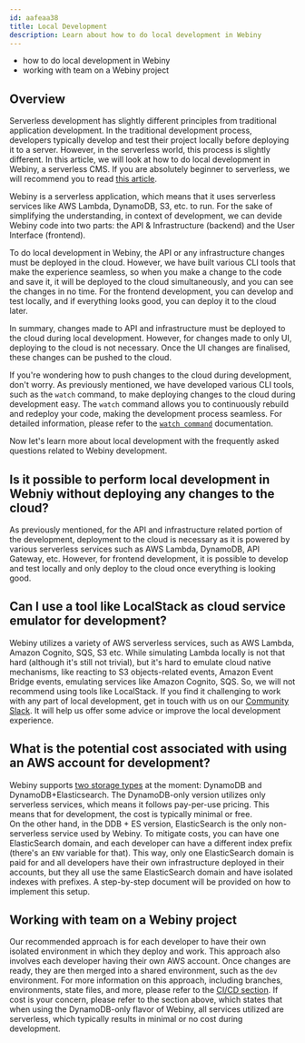```yaml
---
id: aafeaa38
title: Local Development
description: Learn about how to do local development in Webiny
---
```



<Alert type="success" title="What you'll learn">

- how to do local development in Webiny
- working with team on a Webiny project

</Alert>

## Overview

Serverless development has slightly different principles from traditional application development. In the traditional development process, developers typically develop and test their project locally before deploying it to a server. However, in the serverless world, this process is slightly different. In this article, we will look at how to do local development in Webiny, a serverless CMS.
If you are absolutely beginner to serverless, we will recommend you to read [this article](https://www.webiny.com/knowledge-base/serverless).

Webiny is a serverless application, which means that it uses serverless services like AWS Lambda, DynamoDB, S3, etc. to run. For the sake of simplifying the understanding, in context of development, we can devide Webiny code into two parts: the API & Infrastructure (backend) and the User Interface (frontend).

To do local development in Webiny, the API or any infrastructure changes must be deployed in the cloud. However, we have built various CLI tools that make the experience seamless, so when you make a change to the code and save it, it will be deployed to the cloud simultaneously, and you can see the changes in no time. For the frontend development, you can develop and test locally, and if everything looks good, you can deploy it to the cloud later.

In summary, changes made to API and infrastructure must be deployed to the cloud during local development. However, for changes made to only UI, deploying to the cloud is not necessary. Once the UI changes are finalised, these changes can be pushed to the cloud.

If you're wondering how to push changes to the cloud during development, don't worry. As previously mentioned, we have developed various CLI tools, such as the `watch` command, to make deploying changes to the cloud during development easy. The `watch` command allows you to continuously rebuild and redeploy your code, making the development process seamless.
For detailed information, please refer to the [`watch command`](/docs/core-development-concepts/basics/watch-command) documentation.

Now let's learn more about local development with the frequently asked questions related to Webiny development.

## Is it possible to perform local development in Webniy without deploying any changes to the cloud?

As previously mentioned, for the API and infrastructure related portion of the development, deployment to the cloud is necessary as it is powered by various serverless services such as AWS Lambda, DynamoDB, API Gateway, etc. However, for frontend development, it is possible to develop and test locally and only deploy to the cloud once everything is looking good.

## Can I use a tool like LocalStack as cloud service emulator for development?

Webiny utilizes a variety of AWS serverless services, such as AWS Lambda, Amazon Cognito, SQS, S3 etc.
While simulating Lambda locally is not that hard (although it's still not trivial),
but it's hard to emulate cloud native mechanisms, like reacting to S3 objects-related events,
Amazon Event Bridge events, emulating services like Amazon Cognito, SQS. So, we will not recommend using tools like LocalStack.
If you find it challenging to work with any part of local development, get in touch with us on our [Community Slack](https://www.webiny.com/slack). It will help us offer some advice or improve the local development experience.

## What is the potential cost associated with using an AWS account for development?

Webiny supports [two storage types](/docs/get-started/install-webiny#pick-your-database) at the moment: DynamoDB and DynamoDB+Elasticsearch. The DynamoDB-only version utilizes only serverless services, which means it follows pay-per-use pricing. This means that for development, the cost is typically minimal or free.  
On the other hand, in the DDB + ES version, ElasticSearch is the only non-serverless service used by Webiny. To mitigate costs, you can have one ElasticSearch domain, and each developer can have a different index prefix (there's an `ENV` variable for that). This way, only one ElasticSearch domain is paid for and all developers have their own infrastructure deployed in their accounts, but they all use the same ElasticSearch domain and have isolated indexes with prefixes. A step-by-step document will be provided on how to implement this setup.

## Working with team on a Webiny project

Our recommended approach is for each developer to have their own isolated environment in which they deploy and work. This approach also involves each developer having their own AWS account. Once changes are ready, they are then merged into a shared environment, such as the `dev` environment. For more information on this approach, including branches, environments, state files, and more, please refer to the [CI/CD section](/docs/{version}/core-development-concepts/ci-cd/introduction). If cost is your concern, please refer to the section above, which states that when using the DynamoDB-only flavor of Webiny, all services utilized are serverless, which typically results in minimal or no cost during development.
